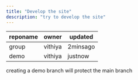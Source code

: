 ```yaml
---
title: "Develop the site"
description: "try to develop the site"
---
```


| reponame | owner   | updated  |
| -------- | ------- | -------- |
| group    | vithiya | 2minsago |
| demo     | vithiya | justnow  |

<Tip>
  creating a demo branch will protect the main branch 
</Tip>